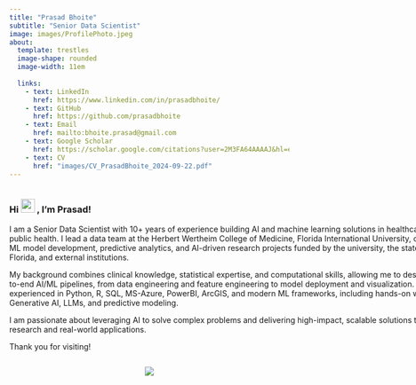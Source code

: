 ```yaml
---
title: "Prasad Bhoite"
subtitle: "Senior Data Scientist"
image: images/ProfilePhoto.jpeg
about: 
  template: trestles
  image-shape: rounded
  image-width: 11em
  
  links:
    - text: LinkedIn
      href: https://www.linkedin.com/in/prasadbhoite/
    - text: GitHub
      href: https://github.com/prasadbhoite
    - text: Email
      href: mailto:bhoite.prasad@gmail.com
    - text: Google Scholar
      href: https://scholar.google.com/citations?user=2M3FA64AAAAJ&hl=en
    - text: CV
      href: "images/CV_PrasadBhoite_2024-09-22.pdf"
---
```


:::{.column width="160%"}
### Hi <img src="https://media.giphy.com/media/hvRJCLFzcasrR4ia7z/giphy.gif" width="25"/> , I'm Prasad! <br>

I am a Senior Data Scientist with 10+ years of experience building AI and machine learning solutions in healthcare and public health. I lead a data team at the Herbert Wertheim College of Medicine, Florida International University, overseeing ML model development, predictive analytics, and AI-driven research projects funded by the university, the state of Florida, and external institutions.

My background combines clinical knowledge, statistical expertise, and computational skills, allowing me to design end-to-end AI/ML pipelines, from data engineering and feature engineering to model deployment and visualization. I am experienced in Python, R, SQL, MS-Azure, PowerBI, ArcGIS, and modern ML frameworks, including hands-on work with Generative AI, LLMs, and predictive modeling.

I am passionate about leveraging AI to solve complex problems and delivering high-impact, scalable solutions that bridge research and real-world applications.

Thank you for visiting!

:::
<p align="center"> <img src="https://capsule-render.vercel.app/api?type=waving&color=gradient&height=55&section=footer" style="max-width: 160%; height: auto;"/>
</p>